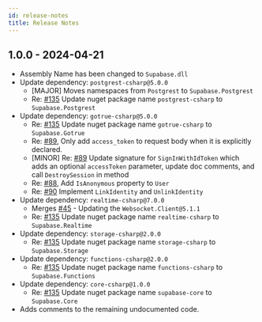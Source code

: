 ```yaml
---
id: release-notes
title: Release Notes
---
```


## 1.0.0 - 2024-04-21

- Assembly Name has been changed to `Supabase.dll`
- Update dependency: `postgrest-csharp@5.0.0`
  - [MAJOR] Moves namespaces from `Postgrest` to `Supabase.Postgrest`
  - Re: [#135](https://github.com/supabase-community/supabase-csharp/issues/135) Update nuget package
    name `postgrest-csharp` to `Supabase.Postgrest`
- Update dependency: `gotrue-csharp@5.0.0`
  - Re: [#135](supabase-community/supabase-csharp#135) Update nuget package name `gotrue-csharp` to `Supabase.Gotrue`
  - Re: [#89](https://github.com/supabase-community/gotrue-csharp/issues/89), Only add `access_token` to request body
    when it is explicitly declared.
  - [MINOR] Re: [#89](https://github.com/supabase-community/gotrue-csharp/issues/89) Update signature
    for `SignInWithIdToken` which adds an optional `accessToken` parameter, update doc comments, and
    call `DestroySession` in method
  - Re: [#88](https://github.com/supabase-community/gotrue-csharp/issues/88), Add `IsAnonymous` property to `User`
  - Re: [#90](https://github.com/supabase-community/gotrue-csharp/issues/90) Implement `LinkIdentity`
    and `UnlinkIdentity`
- Update dependency: `realtime-csharp@7.0.0`
  - Merges [#45](https://github.com/supabase-community/realtime-csharp/pull/45) - Updating
    the `Websocket.Client@5.1.1`
  - Re: [#135](https://github.com/supabase-community/supabase-csharp/issues/135) Update nuget package
    name `realtime-csharp` to `Supabase.Realtime`
- Update dependency: `storage-csharp@2.0.0`
  - Re: [#135](https://github.com/supabase-community/supabase-csharp/issues/135) Update nuget package
    name `storage-csharp` to `Supabase.Storage`
- Update dependency: `functions-csharp@2.0.0`
  - Re: [#135](https://github.com/supabase-community/supabase-csharp/issues/135) Update nuget package
    name `functions-csharp` to `Supabase.Functions`
- Update dependency: `core-csharp@1.0.0`
  - Re: [#135](https://github.com/supabase-community/supabase-csharp/issues/135) Update nuget package
    name `supabase-core`
    to `Supabase.Core`
- Adds comments to the remaining undocumented code.
